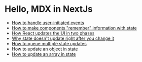 # Hello, MDX in NextJs

- [How to handle user-initiated events](/learn/responding-to-events)
- [How to make components "remember" information with state](/learn/state-a-components-memory)
- [How React updates the UI in two phases](/learn/render-and-commit)
- [Why state doesn't update right after you change it](/learn/state-as-a-snapshot)
- [How to queue multiple state updates](/learn/queueing-a-series-of-state-updates)
- [How to update an object in state](/learn/updating-objects-in-state)
- [How to update an array in state](/learn/updating-arrays-in-state)

